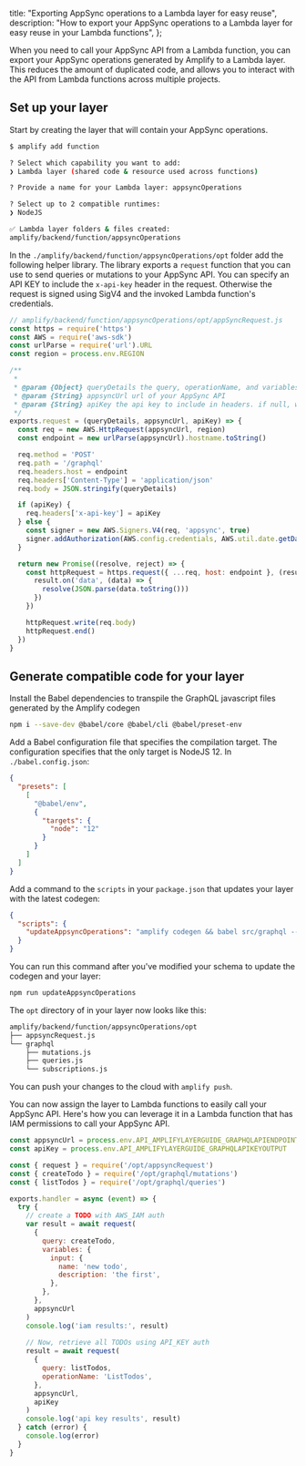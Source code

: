   title: "Exporting AppSync operations to a Lambda layer for easy reuse",
  description: "How to export your AppSync operations to a Lambda layer for easy reuse in your Lambda functions",
};



When you need to call your AppSync API from a Lambda function, you can export your AppSync operations generated by Amplify to a Lambda layer. This reduces the amount of duplicated code, and allows you to interact with the API from Lambda functions across multiple projects.

## Set up your layer

Start by creating the layer that will contain your AppSync operations.

```sh
$ amplify add function

? Select which capability you want to add:
❯ Lambda layer (shared code & resource used across functions)

? Provide a name for your Lambda layer: appsyncOperations

? Select up to 2 compatible runtimes:
❯ NodeJS

✅ Lambda layer folders & files created:
amplify/backend/function/appsyncOperations
```

In the `./amplify/backend/function/appsyncOperations/opt` folder add the following helper library. The library exports a `request` function that you can use to send queries or mutations to your AppSync API. You can specify an API KEY to include the `x-api-key` header in the request. Otherwise the request is signed using SigV4 and the invoked Lambda function's credentials.

```javascript
// amplify/backend/function/appsyncOperations/opt/appSyncRequest.js
const https = require('https')
const AWS = require('aws-sdk')
const urlParse = require('url').URL
const region = process.env.REGION

/**
 *
 * @param {Object} queryDetails the query, operationName, and variables
 * @param {String} appsyncUrl url of your AppSync API
 * @param {String} apiKey the api key to include in headers. if null, will sign with SigV4
 */
exports.request = (queryDetails, appsyncUrl, apiKey) => {
  const req = new AWS.HttpRequest(appsyncUrl, region)
  const endpoint = new urlParse(appsyncUrl).hostname.toString()

  req.method = 'POST'
  req.path = '/graphql'
  req.headers.host = endpoint
  req.headers['Content-Type'] = 'application/json'
  req.body = JSON.stringify(queryDetails)

  if (apiKey) {
    req.headers['x-api-key'] = apiKey
  } else {
    const signer = new AWS.Signers.V4(req, 'appsync', true)
    signer.addAuthorization(AWS.config.credentials, AWS.util.date.getDate())
  }

  return new Promise((resolve, reject) => {
    const httpRequest = https.request({ ...req, host: endpoint }, (result) => {
      result.on('data', (data) => {
        resolve(JSON.parse(data.toString()))
      })
    })

    httpRequest.write(req.body)
    httpRequest.end()
  })
}
```

## Generate compatible code for your layer

Install the Babel dependencies to transpile the GraphQL javascript files generated by the Amplify codegen

```sh
npm i --save-dev @babel/core @babel/cli @babel/preset-env
```

Add a Babel configuration file that specifies the compilation target. The configuration specifies that the only target is NodeJS 12. In `./babel.config.json`:

```json
{
  "presets": [
    [
      "@babel/env",
      {
        "targets": {
          "node": "12"
        }
      }
    ]
  ]
}
```

Add a command to the `scripts` in your `package.json` that updates your layer with the latest codegen:

```json
{
  "scripts": {
    "updateAppsyncOperations": "amplify codegen && babel src/graphql --config-file ./babel.config.json -d ./amplify/backend/function/appsyncOperations/opt/graphql/"
  }
}
```

You can run this command after you've modified your schema to update the codegen and your layer:

```sh
npm run updateAppsyncOperations
```

The `opt` directory of in your layer now looks like this:

```sh
amplify/backend/function/appsyncOperations/opt
├── appsyncRequest.js
└── graphql
    ├── mutations.js
    ├── queries.js
    └── subscriptions.js
```

You can push your changes to the cloud with `amplify push`.

You can now assign the layer to Lambda functions to easily call your AppSync API. Here's how you can leverage it in a Lambda function that has IAM permissions to call your AppSync API.

```javascript
const appsyncUrl = process.env.API_AMPLIFYLAYERGUIDE_GRAPHQLAPIENDPOINTOUTPUT
const apiKey = process.env.API_AMPLIFYLAYERGUIDE_GRAPHQLAPIKEYOUTPUT

const { request } = require('/opt/appsyncRequest')
const { createTodo } = require('/opt/graphql/mutations')
const { listTodos } = require('/opt/graphql/queries')

exports.handler = async (event) => {
  try {
    // create a TODO with AWS_IAM auth
    var result = await request(
      {
        query: createTodo,
        variables: {
          input: {
            name: 'new todo',
            description: 'the first',
          },
        },
      },
      appsyncUrl
    )
    console.log('iam results:', result)
    
    // Now, retrieve all TODOs using API_KEY auth
    result = await request(
      {
        query: listTodos,
        operationName: 'ListTodos',
      },
      appsyncUrl,
      apiKey
    )
    console.log('api key results', result)
  } catch (error) {
    console.log(error)
  }
}
```
